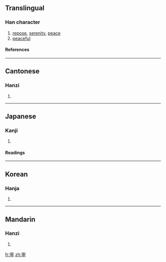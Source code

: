 {{see|宁}}

==Translingual==
===Han character===
{{Han char|rn=40|rad=宀|as=11|sn=14|four=3020<sub>1</sub>|canj=十心月弓 (JPBN)}}
# [[repose]], [[serenity]], [[peace]]
# [[peaceful]]
====References====
{{Han ref|kx=0291.080|dkj=07296|dj=0577.020|hdz=20949.050|uh=5BE7|ud=23527|bh=B9E7|bd=47591}}

----
==Cantonese==
===Hanzi===
{{yue-hanzi|jyut=|y=ning4}}
# {{defn|Cantonese}}

----
==Japanese==
===Kanji===
{{ja-kanji|grade=c|rs=宀11}}
# {{defn|Japanese}} 
====Readings====
{{ja-readings|on=[[ねい]] (nei), [[にょう]] (nyō)|kun=[[やすい]] (yasui), [[むしろ]] (mushiro), [[なんぞ]] (nanzo)}}

----
==Korean==
===Hanja===
{{ko-hanja|hangeul=녕|eumhun=편안할|rv=nyeong|mr=nyŏng}}
# {{defn|Korean}}

----
==Mandarin==
===Hanzi===
{{cmn-hanzi|sim=宁|pin=[[zhù]] ([[zhu4]]), [[níng]] ([[ning2]]), [[nìng]] ([[ning4]]) |wg=chu<sup>4</sup>}}
# {{defn|Mandarin}}

[[fr:寧]]
[[zh:寧]]